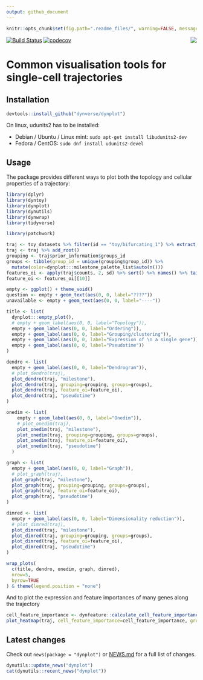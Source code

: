 ```yaml
---
output: github_document
---
```


<!-- README.md is generated from README.Rmd. Please edit that file -->

```r
knitr::opts_chunk$set(fig.path=".readme_files/", warning=FALSE, message=FALSE, error=FALSE, echo = TRUE)
```

[![Build Status](https://travis-ci.org/dynverse/dynplot.svg)](https://travis-ci.org/dynverse/dynplot)
[![codecov](https://codecov.io/gh/dynverse/dynplot/branch/master/graph/badge.svg)](https://codecov.io/gh/dynverse/dynplot)  <img src="man/img/logo.png" align="right" />

# Common visualisation tools for single-cell trajectories

## Installation

```r
devtools::install_github("dynverse/dynplot")
```

On linux, udunits2 has to be installed:

* Debian / Ubuntu / Linux mint: `sudo apt-get install libudunits2-dev`
* Fedora / CentOS: `sudo dnf install udunits2-devel`

## Usage

The package provides different ways to plot both the topology and cellular properties of a trajectory:

```r
library(dplyr)
library(dyntoy)
library(dynplot)
library(dynutils)
library(dynwrap)
library(tidyverse)

library(patchwork)

traj <- toy_datasets %>% filter(id == "toy/bifurcating_1") %>% extract_row_to_list(1)
traj <- traj %>% add_root()
grouping <- traj$prior_information$groups_id
groups <- tibble(group_id = unique(grouping$group_id)) %>% 
  mutate(color=dynplot:::milestone_palette_list$auto(n()))
features_oi <- apply(traj$counts, 2, sd) %>% sort() %>% names() %>% tail(10)
feature_oi <- features_oi[[10]]
```


```r
empty <- ggplot() + theme_void()
question <- empty + geom_text(aes(0, 0, label="????"))
unavailable <- empty + geom_text(aes(0, 0, label="----"))

title <- list(
  dynplot:::empty_plot(), 
  # empty + geom_label(aes(0, 0, label="Topology")),
  empty + geom_label(aes(0, 0, label="Ordering")),
  empty + geom_label(aes(0, 0, label="Grouping/clustering")),
  empty + geom_label(aes(0, 0, label="Expression of \n a single gene")), 
  empty + geom_label(aes(0, 0, label="Pseudotime"))
)

dendro <- list(
  empty + geom_label(aes(0, 0, label="Dendrogram")),
  # plot_dendro(traj),
  plot_dendro(traj, "milestone"),
  plot_dendro(traj, grouping=grouping, groups=groups),
  plot_dendro(traj, feature_oi=feature_oi),
  plot_dendro(traj, "pseudotime")
)

onedim <- list(
    empty + geom_label(aes(0, 0, label="Onedim")),
    # plot_onedim(traj),
    plot_onedim(traj, "milestone"),
    plot_onedim(traj, grouping=grouping, groups=groups),
    plot_onedim(traj, feature_oi=feature_oi),
    plot_onedim(traj, "pseudotime")
  )

graph <- list(
  empty + geom_label(aes(0, 0, label="Graph")),
  # plot_graph(traj),
  plot_graph(traj, "milestone"),
  plot_graph(traj, grouping=grouping, groups=groups),
  plot_graph(traj, feature_oi=feature_oi),
  plot_graph(traj, "pseudotime")
)

dimred <- list(
  empty + geom_label(aes(0, 0, label="Dimensionality reduction")),
  # plot_dimred(traj),
  plot_dimred(traj, "milestone"),
  plot_dimred(traj, grouping=grouping, groups=groups),
  plot_dimred(traj, feature_oi=feature_oi),
  plot_dimred(traj, "pseudotime")
)

wrap_plots(
  c(title, dendro, onedim, graph, dimred),
  nrow=5,
  byrow=TRUE
) & theme(legend.position = "none")
```


And to plot the expression and feature importances of many genes along the trajectory

```r
cell_feature_importance <- dynfeature::calculate_cell_feature_importance(traj %>% dynwrap::add_waypoints())
plot_heatmap(traj, cell_feature_importance=cell_feature_importance, grouping = traj$prior_information$grouping_assignment)
```

## Latest changes

Check out `news(package = "dynplot")` or [NEWS.md](inst/NEWS.md) for a full list of changes.

<!-- This section gets automatically generated from inst/NEWS.md, and also generates inst/NEWS -->

```r
dynutils::update_news("dynplot")
cat(dynutils::recent_news("dynplot"))
```
